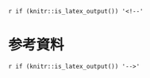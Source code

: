 `r if (knitr::is_latex_output()) '<!--'` 

# 参考資料 {#reference}

`r if (knitr::is_latex_output()) '-->'`
